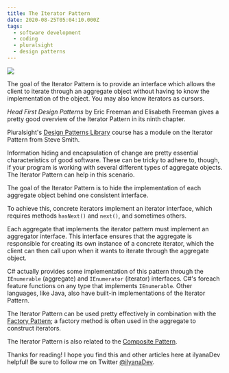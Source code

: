 ```yaml
---
title: The Iterator Pattern
date: 2020-08-25T05:04:10.000Z
tags:
  - software development
  - coding
  - pluralsight
  - design patterns
---
```


![](iterator-pattern.png)

The goal of the Iterator Pattern is to provide an interface which allows the client to iterate through an aggregate object without having to know the implementation of the object. You may also know iterators as cursors.

*Head First Design Patterns* by Eric Freeman and Elisabeth Freeman gives a pretty good overview of the Iterator Pattern in its ninth chapter.

Pluralsight's [Design Patterns Library](https://app.pluralsight.com/library/courses/patterns-library/table-of-contents) course has a module on the Iterator Pattern from Steve Smith.

Information hiding and encapsulation of change are pretty essential characteristics of good software. These can be tricky to adhere to, though, if your program is working with several different types of aggregate objects. The Iterator Pattern can help in this scenario.

The goal of the Iterator Pattern is to hide the implementation of each aggregate object behind one consistent interface.

To achieve this, concrete iterators implement an iterator interface, which requires methods `hasNext()` and `next()`, and sometimes others.

Each aggregate that implements the iterator pattern must implement an aggregator interface. This interface ensures that the aggregate is responsible for creating its own instance of a concrete iterator, which the client can then call upon when it wants to iterate through the aggregate object.

C# actually provides some implementation of this pattern through the `IEnumerable` (aggregate) and `IEnumerator` (iterator) interfaces. C#'s foreach feature functions on any type that implements `IEnumerable`. Other languages, like Java, also have built-in implementations of the Iterator Pattern.

The Iterator Pattern can be used pretty effectively in combination with the [Factory Pattern](https://ilyana.dev/blog/2020-08-14-factory-pattern/); a factory method is often used in the aggregate to construct iterators.

The Iterator Pattern is also related to the [Composite Pattern](https://ilyana.dev/blog/2020-08-25-composite-pattern/).

Thanks for reading! I hope you find this and other articles here at ilyanaDev helpful! Be sure to follow me on Twitter [@ilyanaDev](https://twitter.com/ilyanaDev).
